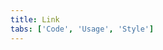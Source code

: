 ```yaml
---
title: Link
tabs: ['Code', 'Usage', 'Style']
---
```


<ComponentCode
  name="Link"
  component="link"
  variation="link"
  hasReactVersion
  hasVueVersion="link--default"
  codepen="bJpeEp"
/>
